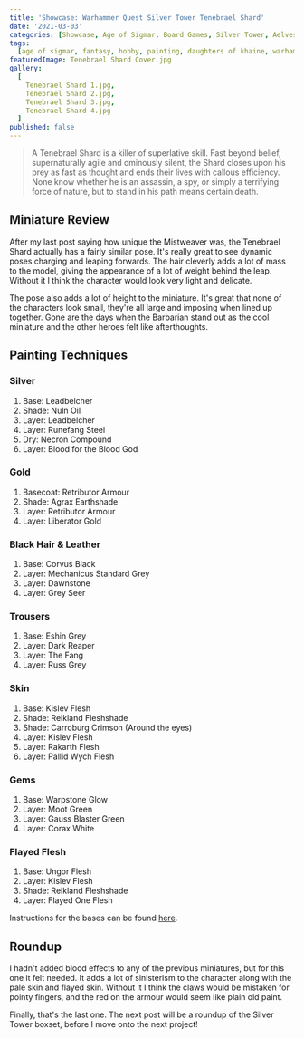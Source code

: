 ```yaml
---
title: 'Showcase: Warhammer Quest Silver Tower Tenebrael Shard'
date: '2021-03-03'
categories: [Showcase, Age of Sigmar, Board Games, Silver Tower, Aelves]
tags:
  [age of sigmar, fantasy, hobby, painting, daughters of khaine, warhammer quest]
featuredImage: Tenebrael Shard Cover.jpg
gallery:
  [
    Tenebrael Shard 1.jpg,
    Tenebrael Shard 2.jpg,
    Tenebrael Shard 3.jpg,
    Tenebrael Shard 4.jpg
  ]
published: false
---
```


> A Tenebrael Shard is a killer of superlative skill. Fast beyond belief, supernaturally agile and ominously silent, the
> Shard closes upon his prey as fast as thought and ends their lives with callous efficiency. None know whether he is an
> assassin, a spy, or simply a terrifying force of nature, but to stand in his path means certain death.

## Miniature Review

After my last post saying how unique the Mistweaver was, the Tenebrael Shard actually has a fairly similar pose. It's
really great to see dynamic poses charging and leaping forwards. The hair cleverly adds a lot of mass to the model,
giving the appearance of a lot of weight behind the leap. Without it I think the character would look very light and
delicate.

The pose also adds a lot of height to the miniature. It's great that none of the characters look small, they're all
large and imposing when lined up together. Gone are the days when the Barbarian stand out as the cool miniature and the
other heroes felt like afterthoughts.

## Painting Techniques

### Silver
1. Base: Leadbelcher
2. Shade: Nuln Oil
3. Layer: Leadbelcher
4. Layer: Runefang Steel
5. Dry: Necron Compound
6. Layer: Blood for the Blood God

### Gold
1. Basecoat: Retributor Armour
2. Shade: Agrax Earthshade
3. Layer: Retributor Armour
4. Layer: Liberator Gold

### Black Hair & Leather
1. Base: Corvus Black
2. Layer: Mechanicus Standard Grey
3. Layer: Dawnstone
4. Layer: Grey Seer

### Trousers
1. Base: Eshin Grey
2. Layer: Dark Reaper
3. Layer: The Fang
4. Layer: Russ Grey

### Skin
1. Base: Kislev Flesh
2. Shade: Reikland Fleshshade
3. Shade: Carroburg Crimson (Around the eyes)
4. Layer: Kislev Flesh
5. Layer: Rakarth Flesh
6. Layer: Pallid Wych Flesh

### Gems
1. Base: Warpstone Glow
2. Layer: Moot Green
3. Layer: Gauss Blaster Green
4. Layer: Corax White

### Flayed Flesh
1. Base: Ungor Flesh
2. Layer: Kislev Flesh
3. Shade: Reikland Fleshshade
4. Layer: Flayed One Flesh

Instructions for the bases can be found [here](/showcase/board-games/silver-tower/kairic-acolytes/).

## Roundup

I hadn't added blood effects to any of the previous miniatures, but for this one it felt needed. It adds a lot of
sinisterism to the character along with the pale skin and flayed skin. Without it I think the claws would be mistaken
for pointy fingers, and the red on the armour would seem like plain old paint.

Finally, that's the last one. The next post will be a roundup of the Silver Tower boxset, before I move onto the next
project!